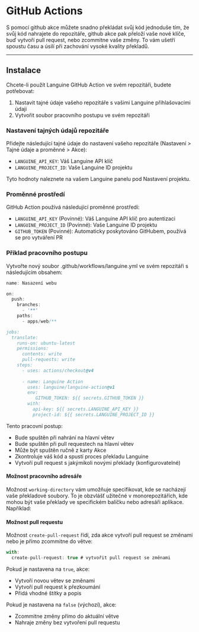 # GitHub Actions

S pomocí github akce můžete snadno překládat svůj kód jednoduše tím, že svůj kód nahrajete do repozitáře, github akce pak přeloží vaše nové klíče, buď vytvoří pull request, nebo zcommitne vaše změny.
To vám ušetří spoustu času a úsilí při zachování vysoké kvality překladů.

---

## Instalace

Chcete-li použít Languine GitHub Action ve svém repozitáři, budete potřebovat:

1. Nastavit tajné údaje vašeho repozitáře s vašimi Languine přihlašovacími údaji
2. Vytvořit soubor pracovního postupu ve svém repozitáři

### Nastavení tajných údajů repozitáře

Přidejte následující tajné údaje do nastavení vašeho repozitáře (Nastavení > Tajné údaje a proměnné > Akce):

- `LANGUINE_API_KEY`: Váš Languine API klíč
- `LANGUINE_PROJECT_ID`: Vaše Languine ID projektu

Tyto hodnoty naleznete na vašem Languine panelu pod Nastavení projektu.



### Proměnné prostředí

GitHub Action používá následující proměnné prostředí:
- `LANGUINE_API_KEY` (Povinné): Váš Languine API klíč pro autentizaci
- `LANGUINE_PROJECT_ID` (Povinné): Vaše Languine ID projektu 
- `GITHUB_TOKEN` (Povinné): Automaticky poskytováno GitHubem, používá se pro vytváření PR

### Příklad pracovního postupu

Vytvořte nový soubor .github/workflows/languine.yml ve svém repozitáři s následujícím obsahem:

```ts title=".github/workflows/release.yml"
name: Nasazení webu

on:
  push:
    branches:
      - '**'
    paths:
      - apps/web/**

jobs:
  translate:
    runs-on: ubuntu-latest
    permissions:
      contents: write
      pull-requests: write
    steps:
      - uses: actions/checkout@v4
      
      - name: Languine Action
        uses: languine/languine-action@v1
        env:
           GITHUB_TOKEN: ${{ secrets.GITHUB_TOKEN }}
        with:
          api-key: ${{ secrets.LANGUINE_API_KEY }}
          project-id: ${{ secrets.LANGUINE_PROJECT_ID }}
```
 
 Tento pracovní postup:
- Bude spuštěn při nahrání na hlavní větev
- Bude spuštěn při pull requestech na hlavní větev
- Může být spuštěn ručně z karty Akce
- Zkontroluje váš kód a spustí proces překladu Languine
- Vytvoří pull request s jakýmikoli novými překlady (konfigurovatelné)

#### Možnost pracovního adresáře

Možnost `working-directory` vám umožňuje specifikovat, kde se nacházejí vaše překladové soubory. To je obzvlášť užitečné v monorepozitářích, kde mohou být vaše překlady ve specifickém balíčku nebo adresáři aplikace. Například:

#### Možnost pull requestu

Možnost `create-pull-request` řídí, zda akce vytvoří pull request se změnami nebo je přímo zcommitne do větve:

```typescript title=".github/workflows/languine.yml"
with:
  create-pull-request: true # vytvořit pull request se změnami
```

Pokud je nastavena na `true`, akce:
- Vytvoří novou větev se změnami
- Vytvoří pull request k přezkoumání
- Přidá vhodné štítky a popis

Pokud je nastavena na `false` (výchozí), akce:
- Zcommitne změny přímo do aktuální větve
- Nahraje změny bez vytvoření pull requestu
